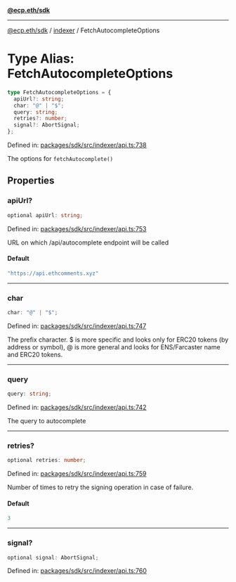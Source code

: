 [**@ecp.eth/sdk**](../../index.mdx)

***

[@ecp.eth/sdk](/sdk-reference/index.mdx) / [indexer](/sdk-reference/indexer/index.mdx) / FetchAutocompleteOptions

# Type Alias: FetchAutocompleteOptions

```ts
type FetchAutocompleteOptions = {
  apiUrl?: string;
  char: "@" | "$";
  query: string;
  retries?: number;
  signal?: AbortSignal;
};
```

Defined in: [packages/sdk/src/indexer/api.ts:738](https://github.com/ecp-eth/comments-monorepo/blob/main/packages/sdk/src/indexer/api.ts#L738)

The options for `fetchAutocomplete()`

## Properties

### apiUrl?

```ts
optional apiUrl: string;
```

Defined in: [packages/sdk/src/indexer/api.ts:753](https://github.com/ecp-eth/comments-monorepo/blob/main/packages/sdk/src/indexer/api.ts#L753)

URL on which /api/autocomplete endpoint will be called

#### Default

```ts
"https://api.ethcomments.xyz"
```

***

### char

```ts
char: "@" | "$";
```

Defined in: [packages/sdk/src/indexer/api.ts:747](https://github.com/ecp-eth/comments-monorepo/blob/main/packages/sdk/src/indexer/api.ts#L747)

The prefix character. $ is more specific and looks only for ERC20 tokens (by address or symbol),
@ is more general and looks for ENS/Farcaster name and ERC20 tokens.

***

### query

```ts
query: string;
```

Defined in: [packages/sdk/src/indexer/api.ts:742](https://github.com/ecp-eth/comments-monorepo/blob/main/packages/sdk/src/indexer/api.ts#L742)

The query to autocomplete

***

### retries?

```ts
optional retries: number;
```

Defined in: [packages/sdk/src/indexer/api.ts:759](https://github.com/ecp-eth/comments-monorepo/blob/main/packages/sdk/src/indexer/api.ts#L759)

Number of times to retry the signing operation in case of failure.

#### Default

```ts
3
```

***

### signal?

```ts
optional signal: AbortSignal;
```

Defined in: [packages/sdk/src/indexer/api.ts:760](https://github.com/ecp-eth/comments-monorepo/blob/main/packages/sdk/src/indexer/api.ts#L760)
